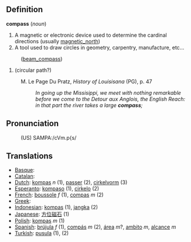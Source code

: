 ==Definition==

<b>compass</b> (<i>noun</i>)
# A magnetic or electronic device used to determine the cardinal directions (usually [[magnetic_north]])
# A tool used to draw circles in geometry, carpentry, manufacture, etc...
:([[beam_compass]])
# (circular path?)
: M. Le Page Du Pratz, <i>History of Louisisana</i> (PG), p. 47
:: <i>In going up the Missisippi, we meet with nothing remarkable before we come to the Detour aux Anglois, the English Reach: in that part the river takes a large <b>compass</b>;</i>

==Pronunciation==
:(US) SAMPA:/cVm.p{s/

==Translations==
*[[Basque]]: [[]]
*[[Catalan]]: [[]]
*[[Dutch]]: [[kompas]] ''n'' (1), [[passer]] (2), [[cirkelvorm]] (3)
*[[Esperanto]]: [[kompaso]] (1), [[cirkelo]] (2)
*[[French]]: [[boussole]] ''f'' (1), [[compas]] ''m'' (2)
*[[Greek]]: [[]]
*[[Indonesian]]: [[kompas]] (1), [[jangka]] (2)
*[[Japanese]]: [[方位磁石]] (1)
*[[Polish]]: [[kompas]] ''m'' (1)
*[[Spanish]]: [[brújula]] ''f'' (1), [[compás]] ''m'' (2), [[área]] ''m''?, [[ambito]] ''m'', [[alcance]] ''m''
*[[Turkish]]: [[pusula]] (1), [[]] (2)